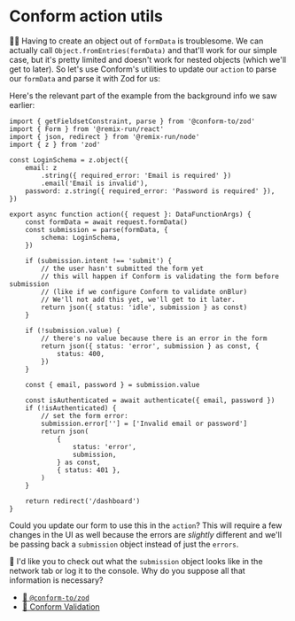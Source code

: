 # Conform action utils

<EpicVideo url="https://www.epicweb.dev/workshops/professional-web-forms/schema-validation/form-data-parsing-with-conform" />

👨‍💼 Having to create an object out of `formData` is troublesome. We can actually
call `Object.fromEntries(formData)` and that'll work for our simple case, but
it's pretty limited and doesn't work for nested objects (which we'll get to
later). So let's use Conform's utilities to update our `action` to parse our
`formData` and parse it with Zod for us:

Here's the relevant part of the example from the background info we saw earlier:

```tsx lines=1,15-17,19-25,27-32,34,38-46
import { getFieldsetConstraint, parse } from '@conform-to/zod'
import { Form } from '@remix-run/react'
import { json, redirect } from '@remix-run/node'
import { z } from 'zod'

const LoginSchema = z.object({
	email: z
		.string({ required_error: 'Email is required' })
		.email('Email is invalid'),
	password: z.string({ required_error: 'Password is required' }),
})

export async function action({ request }: DataFunctionArgs) {
	const formData = await request.formData()
	const submission = parse(formData, {
		schema: LoginSchema,
	})

	if (submission.intent !== 'submit') {
		// the user hasn't submitted the form yet
		// this will happen if Conform is validating the form before submission
		// (like if we configure Conform to validate onBlur)
		// We'll not add this yet, we'll get to it later.
		return json({ status: 'idle', submission } as const)
	}

	if (!submission.value) {
		// there's no value because there is an error in the form
		return json({ status: 'error', submission } as const, {
			status: 400,
		})
	}

	const { email, password } = submission.value

	const isAuthenticated = await authenticate({ email, password })
	if (!isAuthenticated) {
		// set the form error:
		submission.error[''] = ['Invalid email or password']
		return json(
			{
				status: 'error',
				submission,
			} as const,
			{ status: 401 },
		)
	}

	return redirect('/dashboard')
}
```

Could you update our form to use this in the `action`? This will require a few
changes in the UI as well because the errors are _slightly_ different and we'll
be passing back a `submission` object instead of just the `errors`.

🦉 I'd like you to check out what the `submission` object looks like in the
network tab or log it to the console. Why do you suppose all that information is
necessary?

- [📜 `@conform-to/zod`](https://conform.guide/api/zod)
- [📜 Conform Validation](https://conform.guide/validation)
